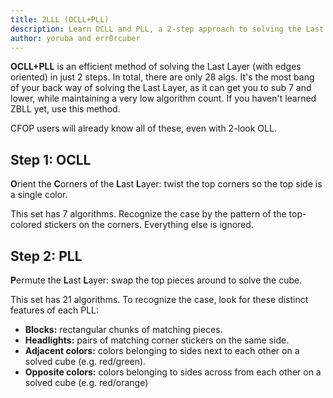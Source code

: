 ```yaml
---
title: 2LLL (OCLL+PLL)
description: Learn OCLL and PLL, a 2-step approach to solving the Last Layer with edges oriented.
author: yoruba and err0rcuber
---
```



**OCLL+PLL** is an efficient method of solving the Last Layer (with edges oriented) in just 2 steps.
In total, there are only 28 algs. It's the most bang of your back way of solving the Last Layer, as it can get you to sub 7 and lower, while maintaining a very low algorithm count. If you haven't learned ZBLL yet, use this method.

CFOP users will already know all of these, even with 2-look OLL.

## Step 1: OCLL

**O**rient the **C**orners of the **L**ast **L**ayer: twist the top corners so the top side is a single color.

This set has 7 algorithms. Recognize the case by the pattern of the top-colored stickers on the corners. Everything else is ignored.

<AlgSheet algSet={OCLL} />

## Step 2: PLL

**P**ermute the **L**ast **L**ayer: swap the top pieces around to solve the cube.

This set has 21 algorithms. To recognize the case, look for these distinct features of each PLL:

- **Blocks:** rectangular chunks of matching pieces.
- **Headlights:** pairs of matching corner stickers on the same side.
- **Adjacent colors:** colors belonging to sides next to each other on a solved cube (e.g. red/green).
- **Opposite colors:** colors belonging to sides across from each other on a solved cube (e.g. red/orange)

<AlgSheet algSet={PLL} />
